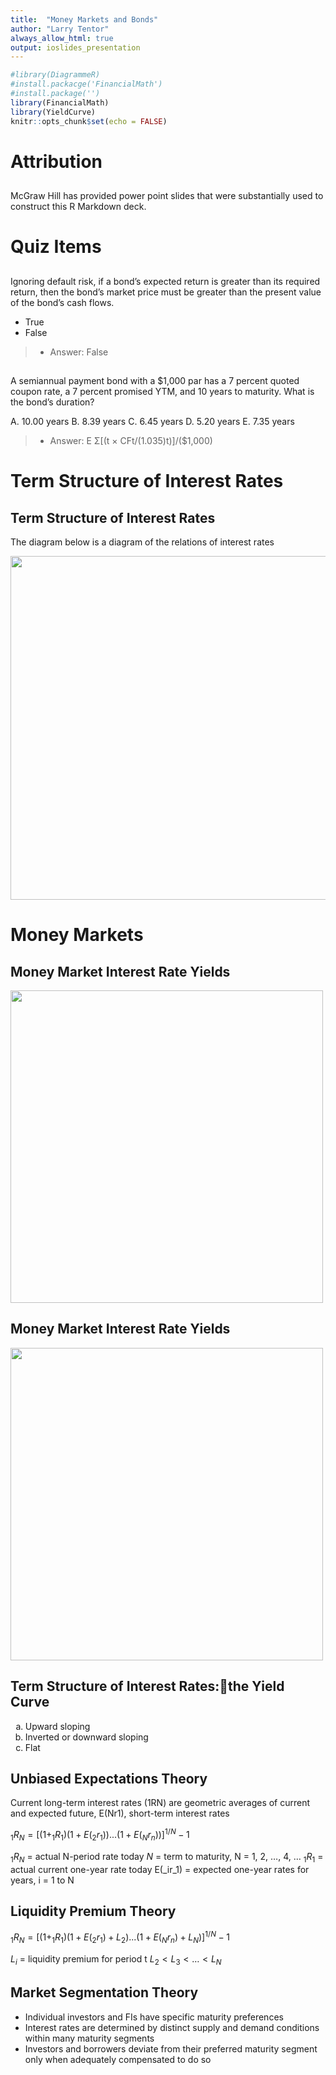 ```yaml
---
title:  "Money Markets and Bonds"
author: "Larry Tentor"
always_allow_html: true
output: ioslides_presentation
---
```


```r
#library(DiagrammeR)
#install.packacge('FinancialMath')
#install.package('')
library(FinancialMath)
library(YieldCurve)
knitr::opts_chunk$set(echo = FALSE)
```

# Attribution

##  {.flexbox .vcenter}

McGraw Hill has provided power point slides that were substantially used to construct this R Markdown deck.

# Quiz Items

##

Ignoring default risk, if a bond's expected return is greater than its required return, then the bond's market price must be greater than the present value of the bond's cash flows.

* True
* False

> - Answer: False

##
A semiannual payment bond with a $1,000 par has a 7 percent quoted coupon rate, a 7 percent promised YTM, and 10 years to maturity. What is the bond's duration?

A. 10.00 years
B. 8.39 years
C. 6.45 years
D. 5.20 years
E. 7.35 years

> - Answer: E Σ[(t × CFt/(1.035)t)]/($1,000)


# Term Structure of Interest Rates

## Term Structure of Interest Rates

The diagram below is a diagram of the relations of interest rates

![](../image/YieldCurve.jpg){width=550px}

# Money Markets

## Money Market Interest Rate Yields {.flexbox .vcenter}

![](../image/MoneyMarketYieldCalculations.jpg){height=500px}

## Money Market Interest Rate Yields {.flexbox .vcenter}

![](../image/MoneyMarketYieldCalculations.svg){height=500px}

## Term Structure of Interest Rates:the Yield Curve

(a)  Upward sloping
(b)  Inverted or downward sloping
(c)  Flat

## Unbiased Expectations Theory

Current long-term interest rates (1RN) are geometric averages of current and expected future, E(Nr1), short-term interest rates

$_1R_N = [(1+_1R_1)(1+E(_2r_1))...(1+E(_Nr_n))]^{1/N}-1$

$_1R_N$  = actual N-period rate today
$N$      = term to maturity, N = 1, 2, …, 4, …
$_1R_1$  = actual current one-year rate today
E(_ir_1) = expected one-year rates for years, i = 1 to N

## Liquidity Premium Theory


$_1R_N = [(1+_1R_1)(1+E(_2r_1) + L_2)...(1+E(_Nr_n)+L_N)]^{1/N}-1$

$L_i$  = liquidity premium for period t
$L_2 < L_3 < … < L_N$

## Market Segmentation Theory

- Individual investors and FIs have specific maturity preferences
- Interest rates are determined by distinct supply and demand conditions within many maturity segments
- Investors and borrowers deviate from their preferred maturity segment only when adequately compensated to do so







